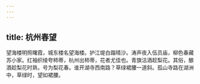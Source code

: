 ```yaml
---
---
---
```

title: 杭州春望
---



望海楼明照曙霞，城东楼名望海楼。护江堤白蹋晴沙。涛声夜入伍员庙，柳色春藏苏小家。红袖织绫夸柿蒂，杭州出柿蒂，花者尤佳也。青旗沽酒趁梨花。其俗，酿酒趁梨花时熟，号为梨花春。谁开湖寺西南路？草绿裙腰一道斜。孤山寺路在湖洲中，草绿时，望如裙腰。